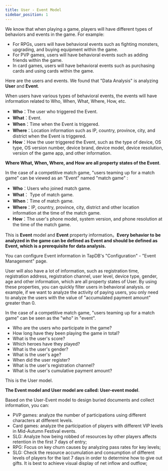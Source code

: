 ```yaml
---
title: User - Event Model
sidebar_position: 1
---
```


We know that when playing a game, players will have different types of behaviors and events in the game. For example:

- For RPGs, users will have behavioral events such as fighting monsters, upgrading, and buying equipment within the game.
- For PVP games, users will have behavioral events such as adding friends within the game.
- In card games, users will have behavioral events such as purchasing cards and using cards within the game.


Here are the users and events. We found that "Data Analysis" is analyzing **User** and **Event**.

When users have various types of behavioral events, the events will have information related to Who, When, What, Where, How, etc.

- **Who**：The user who triggered the Event.
- **What**：Event.
- **When**：Time when the Event is triggered.
- **Where**：Location information such as IP, country, province, city, and district when the Event is triggered.
- **How**：How the user triggered the Event, such as the type of device, OS type, OS version number, device brand, device model, device resolution, version of the game app, and other information.

**Where What, When, Where, and How are all property states of the Event**.

In the case of a competitive match game, "users teaming up for a match game" can be viewed as an "Event" named "match game" :

- **Who**：Users who joined match game.
- **What**： Type of match game.
- **When**：Time of match game.
- **Where**：IP, country, province, city, district and other location information at the time of the match game.
- **How**：The user's phone model, system version, and phone resolution at the time of the match game.

This is **Event** model and **Event** property information。**Every behavior to be analyzed in the game can be defined as Event and should be defined as Event, which is a prerequisite for data analysis.**

You can configure Event information in TapDB's "Configuration" - "Event Management" page.

User will also have a lot of information, such as registration time, registration address, registration channel, user level, device type, gender, age and other information, which are all property states of User. By using these properties, you can quickly filter users in behavioral analysis. or example, if we want to analyze the activity of paying users, you only need to analyze the users with the value of "accumulated payment amount" greater than 0.

In the case of a competitive match game, "users teaming up for a match game" can be seen as the "who" in "event".


- Who are the users who participate in the game?
- How long have they been playing the game in total?
- What is the user's score?
- Which heroes have they played?
- What is the user's gender?
- What is the user's age?
- When did the user register?
- What is the user's registration channel?
- What is the user's cumulative payment amount?

This is the User model.

**The Event model and User model are called: User-event model**.

Based on the User-Event model to design buried documents and collect information, you can:

- PVP games: analyze the number of participations using different characters at different levels.
- Card games: analyze the participation of players with different VIP levels in Mid-Autumn Festival events.
- SLG: Analyze how being robbed of resources by other players affects retention in the first 7 days of entry;
- RPG: Focus on key churn causes by analyzing pass rates for key levels;
- SLG: Check the resource accumulation and consumption of different levels of players for the last 7 days in order to determine how to give out gifts. It is best to achieve visual display of net inflow and outflow;


